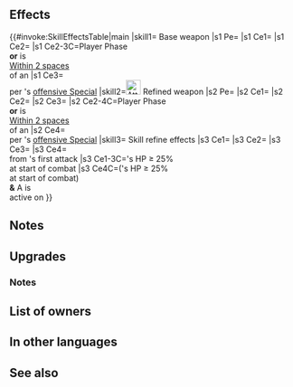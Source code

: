 {{Weapon Infobox
|tagid=SID_翠風パルティア
|weaponName=Wind Parthia
|weaponType=Bow
|might=14
|range=2
|effectiveness=Flying
|cooldown=-1
|effect=Accelerates Special trigger (cooldown count-1). Effective against flying foes. If unit initiates combat or if unit is within 2 spaces of an ally, grants Atk/Spd/Def/Res+5 during combat, and if unit also deals damage to foe using a Special, restores 50% of unit's maximum HP. (Triggers even if 0 damage is dealt.)
|cost=400
|exclusive=1
|statModifiers=0,14,0,0,0
|userVersion1=Bow
|userVersion2=Arrow
|required=Silver Bow
|intID=2190
|sort=439
|value=20
|timingID=28
|abilityID=225
|limit1ID=58
|randomTimestamp=2020-09-18T07:00:00Z
|randomMinLv=31
|refinePaths=default
|refineSP=400
|refineMedals=500
|refineDews=200
|upgradedEffect=Accelerates Special trigger (cooldown count-1). Effective against flying foes. If unit initiates combat or if unit is within 2 spaces of an ally, grants Atk/Spd/Def/Res+5 during combat, reduces the effect of【Deep Wounds】by 60% during combat, and also, if unit deals damage to foe using a Special during combat, restores 50% of unit's maximum HP. (Triggers even if 0 damage is dealt.)<br><br>【Deep Wounds】<br>Unit's HP cannot be healed through its next action.
|effectSkill1=At start of combat, if unit's HP ≥ 25%, grants Atk/Spd/Def/Res+5 to unit during combat, neutralizes effects that prevent unit's follow-up attacks and effects that inflict "Special cooldown charge -X" on unit, and also, if 【Bonus】is active on unit, reduces damage from foe's first attack by 30%.<br><br>【Bonus】<br>All effects that last "for 1 turn" or "that turn only." Includes bonuses granted by a skill like Rally or Hone and positive status effects (extra movement or effects like Dominance).
|properties=random_owner
}}
==Effects==
{{#invoke:SkillEffectsTable|main
|skill1={{SCi|weapon}} Base weapon
|s1 Pe={{Eft|Accelerates Special}}
|s1 Ce1={{Eft|Effectiveness|{{Mt|Flying}}}}
|s1 Ce2={{Eft|Temporary buffs|Atk/Spd/Def/Res|5}}
|s1 Ce2-3C=Player Phase<br> '''or''' {{Tgt|Unit}} is<br>[[Within 2 spaces]]<br>of an {{Tgt|Ally}}
|s1 Ce3={{Eft|Heal|percent=1|50% of {{Tgt|Unit}}'s max HP}}<br>per {{Tgt|Unit}}'s [[offensive Special]]
|skill2=[[File:Attack Plus W.png|x26px|class=inline-icon]] Refined weapon
|s2 Pe={{Eft|Accelerates Special}}
|s2 Ce1={{Eft|Effectiveness|{{Mt|Flying}}}}
|s2 Ce2={{Eft|Temporary buffs|Atk/Spd/Def/Res|5}}
|s2 Ce3={{Eft|Reduce Deep Wounds|60%}}
|s2 Ce2-4C=Player Phase<br> '''or''' {{Tgt|Unit}} is<br>[[Within 2 spaces]]<br>of an {{Tgt|Ally}}
|s2 Ce4={{Eft|Heal|percent=1|50% of {{Tgt|Unit}}'s max HP}}<br>per {{Tgt|Unit}}'s [[offensive Special]]
|skill3={{Si|Wind Parthia|refine=Skill1}} Skill refine effects
|s3 Ce1={{Eft|Temporary buffs|Atk/Spd/Def/Res|5}}
|s3 Ce2={{Eft|Neutralize Prevent Follow-Up}}
|s3 Ce3={{Eft|Neutralize Guard}}
|s3 Ce4={{Eft|Damage Reduction|30%}}<br>from {{Tgt|Foe}}'s first attack
|s3 Ce1-3C={{Tgt|Unit}}'s HP ≥ 25%<br>at start of combat
|s3 Ce4C=({{Tgt|Unit}}'s HP ≥ 25%<br>at start of combat)<br>'''&''' A {{Kp|Bonus}} is<br>active on {{Tgt|Unit}}
}}

==Notes==
{{Effective damage bonus|Flying}}
{{IfUnitInitiates}}
{{Temporary buffs}}
{{CombatHPRecovery}}
==Upgrades==
{{Weapon Upgrade List}}
===Notes===
{{CombatHPRecovery|DWreduction=60|name=Refined Wind Parthia}}
{{Follow-up effect neutralization|preventOnly=1|name={{St|Wind Parthia|refine=skill1}}}}
{{CooldownChargeMinusNeutralization|name={{St|Wind Parthia|refine=skill1}}}}
{{EffectfromBonusKeyword|damage-reduction effect|name={{St|Wind Parthia|refine=skill1}}}}
{{DamagePercentageReduction|name={{St|Wind Parthia|refine=skill1}}}}

==List of owners==
{{Skill Hero List}}
==In other languages==
{{OtherLanguages
|english=Wind Parthia
|japanese=翠風パルティア
|german=Wind-Parthia
|spanishEU=Parthia de viento
|spanishLA=Parthia de viento
|french=Vent de Parthia
|italian=Parthia vento
|chineseTW=翠風帕提亞
|portuguese=Parthia do vento
}}
==See also==
{{See also skills|cond=WikiName LIKE '%parthia%' OR Description LIKE '%deals damage to foe using a Special%restores%of unit_s maximum HP%' OR Description LIKE '%Reduces the effect of【Deep Wounds】by%'}}
{{Weapons Navbox}}